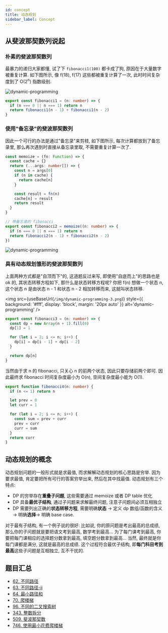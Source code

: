 ```yaml
---
id: concept
title: 动态规划
sidebar_label: Concept
---
```


## 从斐波那契数列说起

### 朴素的斐波那契数列

最暴力的递归大家都懂, 试了下 `fibonacci1(100)` 都卡成了狗, 原因在于大量数字被重复计算. 如下图所示, 像 f(18), f(17) 这些都被重复计算了一次, 此时时间复杂度到了 O(2<sup>n</sup>) 指数级别.

![dynamic-programming](../../static/img/dynamic-programming-1.jpeg)

```ts
export const fibonacci1 = (n: number) => {
  if (n === 0 || n === 1) return n
  return fibonacci1(n - 1) + fibonacci1(n - 2)
}
```

### 使用"备忘录"的斐波那契数列

因此一个可行的办法是通过"备忘录"来剪枝, 如下图所示, 每次计算都放到了备忘录里, 那么再次遇到时直接从备忘录里取, 不需要重复计算一次了.

```ts
const memoize = (fn: Function) => {
  const cache = {}
  return (...args: number[]) => {
    const n = args[0]
    if (n in cache) {
      return cache[n]
    }

    const result = fn(n)
    cache[n] = result
    return result
  }
}

// 带备忘录的 fibonacci
export const fibonacci2 = memoize((n: number) => {
  if (n === 0 || n === 1) return n
  return fibonacci2(n - 1) + fibonacci2(n - 2)
})
```

![dynamic-programming](../../static/img/dynamic-programming-2.jpeg)

### 具有动态规划雏形的斐波那契数列

上面两种方式都是"自顶而下"的, 这道题反过来写, 即使用"自底而上"的思路也是 ok 的, 其状态转移方程如下, 那什么是状态转移方程呢? 你把 f(n) 想做一个状态 n, 这个状态 n 是由状态 n - 1 和状态 n - 2 相加转移而来, 这就叫状态转移.


<img
  src={useBaseUrl(`/img/dynamic-programming-3.png`)}
  style={{ background: '#fff', display: 'block', margin: '20px auto' }}
  alt='dynamic-programming'
/>

```ts
export const fibonacci3 = (n: number) => {
  const dp = new Array(n + 1).fill(0)
  dp[1] = 1

  for (let i = 2; i <= n; i++) {
    dp[i] = dp[i - 1] + dp[i - 2]
  }

  return dp[n]
}
```

当然由于求 n 的 fibonacci, 只关心 n 的前两个状态, 因此只要存储前两个即可. 因此最终求 fibonacci 时间复杂度最小为 O(n), 空间复杂度最小能为 O(1).

```ts
export function fibonacci4(n: number) {
  if (n <= 1) return n

  let prev = 0
  let curr = 1

  for (let i = 2; i <= n; i++) {
    const sum = prev + curr
    prev = curr
    curr = sum
  }
  return curr
}
```

## 动态规划的概念

动态规划问题的一般形式就是求最值, 而求解解动态规划的核心思路是穷举. 因为要求最值, 肯定要把所有可行的答案穷举出来, 然后在其中找最值. 动态规划有三个特点:

- DP 的穷举存在**重叠子问题**, 这些需要通过 memoize 或者 DP table 优化
- DP 具备**最优子结构**, 通过子问题来求解最终问题, 注意子问题间必须互相独立
- DP 需要列出正确的**状态转移方程**, 需要明确**状态** -> 定义 dp 数组/函数的含义 -> 明确**选择**-> 明确 base case.

对于最有子结构, 有一个例子说的很好: 比如说, 你的原问题是考出最高的总成绩, 那么你的子问题就是要把语文考到最高, 数学考到最高... 为了每门课考到最高, 你要把每门课相应的选择题分数拿到最高, 填空题分数拿到最高... 当然, 最终就是你每门课都是满分, 这就是最高的总成绩. 这个过程符合最优子结构, 即**每门科目考到最高**这些子问题是互相独立, 互不干扰的.

## 题目汇总

- [62. 不同路径](/leetcode/medium/62-unique-paths)
- [63. 不同路径-ii](/leetcode/medium/63-unique-paths-with-obstacles)
- [64. 最小路径和](/leetcode/medium/64-min-path-sum)
- [70. 爬楼梯](/leetcode/easy/70-climb-stairs)
- [96. 不同的二叉搜索树](/leetcode/medium/96-num-trees)
- [343. 整数拆分](/leetcode/medium/343-integer-break)
- [509. 斐波那契数](/leetcode/easy/509-fib)
- [746. 使用最小花费爬楼梯](/leetcode/easy/746-min-cost-climbing-stairs)
